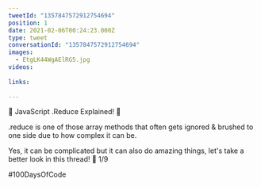 ```yaml
---
tweetId: "1357847572912754694"
position: 1
date: 2021-02-06T00:24:23.000Z
type: tweet
conversationId: "1357847572912754694"
images:
  - EtgLK44WgAElRG5.jpg
videos:
  
links:
  
---
```

🌟 JavaScript .Reduce Explained! 🌟

.reduce is one of those array methods that often gets ignored &amp; brushed to one side due to how complex it can be.

Yes, it can be complicated but it can also do amazing things, let's take a better look in this thread! 🧵 1/9

#100DaysOfCode 
